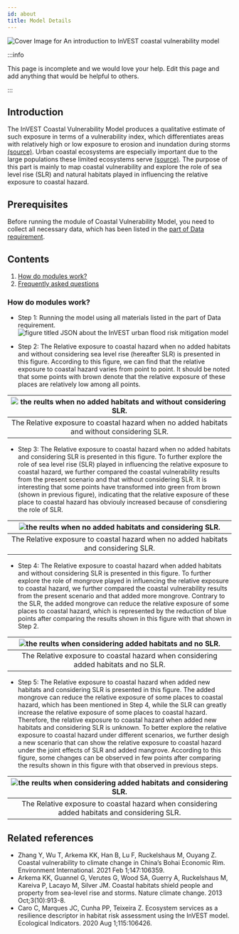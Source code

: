 ```yaml
---
id: about
title: Model Details
---
```


![Cover Image for `An introduction to InVEST coastal vulnerability model`](../../static/img/banner-image-invest-coastal.png)

:::info

This page is incomplete and we would love your help. Edit this page and add anything that would be helpful to others.

:::

## Introduction
The InVEST Coastal Vulnerability Model produces a qualitative estimate of such exposure in terms of a vulnerability index, which differentiates areas with relatively high or low exposure to erosion and inundation during storms [(source)](https://invest-userguide.readthedocs.io/en/latest/coastal_vulnerability.html). Urban coastal ecosystems are especially important due to the large populations these limited ecosystems serve [(source)](https://journals.plos.org/plosone/article?id=10.1371/journal.pone.0163495). The purpose of this part is mainly to map coastal vulnerability and explore the role of sea level rise (SLR) and natural habitats played in influencing the relative exposure to coastal hazard.

## Prerequisites

Before running the module of Coastal Vulnerability Model, you need to collect all necessary data, which has been listed in the [part of Data requirement](https://xiaoganghe.github.io/InVEST-Cities-in-Nature/docs/Coastal-Vulnerability/data).

## Contents

1. [How do modules work?](#how-do-modules-work)
2. [Frequently asked questions](#frequently-asked-questions)

### How do modules work?

- Step 1: Running the model using all materials listed in the part of Data requirement.  
![figure titled `JSON about the InVEST urban flood risk mitigation model`](../../static/img/CV-JSON.png)

- Step 2: The Relative exposure to coastal hazard when no added habitats and without considering sea level rise (hereafter SLR) is presented in this figure. According to this figure, we can find that the relative exposure to coastal hazard varies from point to point. It should be noted that some points with brown denote that the relative exposure of these places are relatively low among all points.    

|![the reults when no added habitats and without considering SLR.](../../static/img/cv-no-added-habitats-no-SLR.png) |
|:--:|
| The Relative exposure to coastal hazard when no added habitats and without considering SLR. |

- Step 3: The Relative exposure to coastal hazard when no added habitats and considering SLR is presented in this figure. To further explore the role of sea level rise (SLR) played in influencing the relative exposure to coastal hazard, we further compared the coastal vulnerability results from the present scenario and that without considering SLR. It is interesting that some points have transformed into green from brown (shown in previous figure), indicating that the relative exposure of these place to coastal hazard has obviouly increased because of consdiering the role of SLR. 

|![the reults when no added habitats and considering SLR.](../../static/img/cv-no-added-habitats-considering-SLR.png) |
|:--:|
| The Relative exposure to coastal hazard when no added habitats and considering SLR. |

- Step 4: The Relative exposure to coastal hazard when added habitats and without considering SLR is presented in this figure. To further explore the role of mongrove played in influencing the relative exposure to coastal hazard, we further compared the coastal vulnerability results from the present scenario and that added more mongrove. Contrary to the SLR, the added mongrove can reduce the relative exposure of some places to coastal hazard, which is represented by the reduction of blue points after comparing the results shown in this figure with that shown in Step 2.

|![the reults when considering added habitats and no SLR.](../../static/img/cv-considering-added-habitats-no-SLR.png) |
|:--:|
| The Relative exposure to coastal hazard when considering added habitats and no SLR. |

- Step 5: The Relative exposure to coastal hazard when added new habitats and considering SLR is presented in this figure.  The added mongrove can reduce the relative exposure of some places to coastal hazard, which has been mentioned in Step 4, while the SLR can greatly increase the relative exposure of some places to coastal hazard. Therefore, the relative exposure to coastal hazard when added new habitats and considering SLR is unknown. To better explore the relative exposure to coastal hazard under different scenarios, we further desigh a new scenario that can show the relative exposure to coastal hazard under the joint effects of SLR and added mangrove. According to this figure, some changes can be observed in few points after comparing the results shown in this figure with that observed in previous steps.

|![the reults when considering added habitats and considering SLR.](../../static/img/cv-considering-added-habitats-considering-SLR.png) |
|:--:|
| The Relative exposure to coastal hazard when considering added habitats and considering SLR. |

## Related references  
- Zhang Y, Wu T, Arkema KK, Han B, Lu F, Ruckelshaus M, Ouyang Z. Coastal vulnerability to climate change in China’s Bohai Economic Rim. Environment International. 2021 Feb 1;147:106359.  
- Arkema KK, Guannel G, Verutes G, Wood SA, Guerry A, Ruckelshaus M, Kareiva P, Lacayo M, Silver JM. Coastal habitats shield people and property from sea-level rise and storms. Nature climate change. 2013 Oct;3(10):913-8.  
- Caro C, Marques JC, Cunha PP, Teixeira Z. Ecosystem services as a resilience descriptor in habitat risk assessment using the InVEST model. Ecological Indicators. 2020 Aug 1;115:106426.

